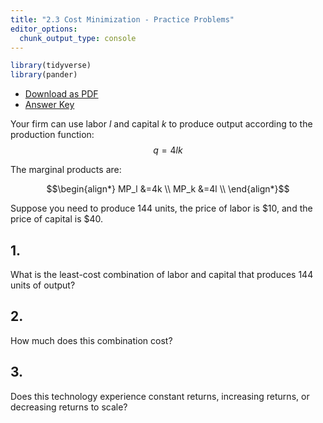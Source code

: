 ```yaml
---
title: "2.3 Cost Minimization - Practice Problems"
editor_options: 
  chunk_output_type: console
---
```


```r
library(tidyverse)
library(pander)
```

- [<i class="fas fa-file-pdf"></i> Download as PDF](/practice/2.3-practice.pdf)
- [<i class="far fa-life-ring"></i> Answer Key](https://www.youtube.com/watch/dQw4w9WgXcQ)

Your firm can use labor $l$ and capital $k$ to produce output according to the production function:
$$q=4lk$$


The marginal products are:

$$\begin{align*}
MP_l &=4k \\
MP_k &=4l \\ \end{align*}$$

Suppose you  need to produce 144 units, the price of labor is $10, and the price of capital is $40. 

## 1. 
What is the least-cost combination of labor and capital that produces 144 units of output?

## 2.
How much does this combination cost?

## 3.
Does this technology experience constant returns, increasing returns, or decreasing returns to scale?
